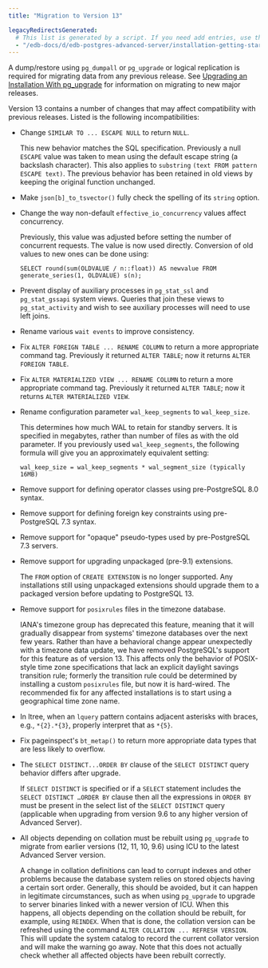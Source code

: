 ```yaml
---
title: "Migration to Version 13"

legacyRedirectsGenerated:
  # This list is generated by a script. If you need add entries, use the `legacyRedirects` key.
  - "/edb-docs/d/edb-postgres-advanced-server/installation-getting-started/upgrade-guide/13/migration.html"
---
```


A dump/restore using `pg_dumpall` or `pg_upgrade` or logical replication is required for migrating data from any previous release. See [Upgrading an Installation With pg_upgrade](04_upgrading_an_installation_with_pg_upgrade/#upgrading_an_installation_with_pg_upgrade) for information on migrating to new major releases.

Version 13 contains a number of changes that may affect compatibility with previous releases. Listed is the following incompatibilities:

-   Change `SIMILAR TO ... ESCAPE NULL` to return `NULL`.

    This new behavior matches the SQL specification. Previously a null `ESCAPE` value was taken to mean using the default escape string (a backslash character). This also applies to `substring` `(text FROM pattern ESCAPE text)`. The previous behavior has been retained in old views by keeping the original function unchanged.

-   Make `json[b]_to_tsvector()` fully check the spelling of its `string` option.

-   Change the way non-default `effective_io_concurrency` values affect concurrency.

    Previously, this value was adjusted before setting the number of concurrent requests. The value is now used directly. Conversion of old values to new ones can be done using:

    ```text
    SELECT round(sum(OLDVALUE / n::float)) AS newvalue FROM generate_series(1, OLDVALUE) s(n);
    ```

-   Prevent display of auxiliary processes in `pg_stat_ssl` and `pg_stat_gssapi` system views. Queries that join these views to `pg_stat_activity` and wish to see auxiliary processes will need to use left joins.

-   Rename various `wait events` to improve consistency.

-   Fix `ALTER FOREIGN TABLE ... RENAME COLUMN` to return a more appropriate command tag. Previously it returned `ALTER TABLE`; now it returns `ALTER FOREIGN TABLE`.

-   Fix `ALTER MATERIALIZED VIEW ... RENAME COLUMN` to return a more appropriate command tag. Previously it returned `ALTER TABLE`; now it returns `ALTER MATERIALIZED VIEW`.

-   Rename configuration parameter `wal_keep_segments` to `wal_keep_size`.

    This determines how much WAL to retain for standby servers. It is specified in megabytes, rather than number of files as with the old parameter. If you previously used `wal_keep_segments`, the following formula will give you an approximately equivalent setting:

    ```text
    wal_keep_size = wal_keep_segments * wal_segment_size (typically 16MB)
    ```

-   Remove support for defining operator classes using pre-PostgreSQL 8.0 syntax.

-   Remove support for defining foreign key constraints using pre-PostgreSQL 7.3 syntax.

-   Remove support for "opaque" pseudo-types used by pre-PostgreSQL 7.3 servers.

-   Remove support for upgrading unpackaged (pre-9.1) extensions.

    The `FROM` option of `CREATE EXTENSION` is no longer supported. Any installations still using unpackaged extensions should upgrade them to a packaged version before updating to PostgreSQL 13.

-   Remove support for `posixrules` files in the timezone database.

    IANA's timezone group has deprecated this feature, meaning that it will gradually disappear from systems' timezone databases over the next few years. Rather than have a behavioral change appear unexpectedly with a timezone data update, we have removed PostgreSQL's support for this feature as of version 13. This affects only the behavior of POSIX-style time zone specifications that lack an explicit daylight savings transition rule; formerly the transition rule could be determined by installing a custom `posixrules` file, but now it is hard-wired. The recommended fix for any affected installations is to start using a geographical time zone name.

-   In ltree, when an `lquery` pattern contains adjacent asterisks with braces, e.g., `*{2}.*{3}`, properly interpret that as `*{5}`.

-   Fix pageinspect's `bt_metap()` to return more appropriate data types that are less likely to overflow.

-   The `SELECT DISTINCT...ORDER BY` clause of the `SELECT DISTINCT` query behavior differs after upgrade.

    If `SELECT DISTINCT` is specified or if a `SELECT` statement includes the `SELECT DISTINCT …ORDER BY` clause then all the expressions in `ORDER BY` must be present in the select list of the `SELECT DISTINCT` query (applicable when upgrading from version 9.6 to any higher version of Advanced Server).

-   All objects depending on collation must be rebuilt using `pg_upgrade` to migrate from earlier versions (12, 11, 10, 9.6) using ICU to the latest Advanced Server version.

    A change in collation definitions can lead to corrupt indexes and other problems because the database system relies on stored objects having a certain sort order. Generally, this should be avoided, but it can happen in legitimate circumstances, such as when using `pg_upgrade` to upgrade to server binaries linked with a newer version of ICU. When this happens, all objects depending on the collation should be rebuilt, for example, using `REINDEX`. When that is done, the collation version can be refreshed using the command `ALTER COLLATION ... REFRESH VERSION`. This will update the system catalog to record the current collator version and will make the warning go away. Note that this does not actually check whether all affected objects have been rebuilt correctly.
